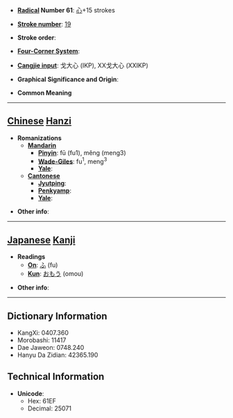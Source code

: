 * '''[[Wiktionary:Chinese radical index| Radical]] Number 61''': [[Wiktionary:Chinese radical index 心|心]]+15 strokes

* '''[[Wiktionary:Chinese total strokes index|Stroke number]]''': [[Wiktionary:Chinese total strokes index 19|19]]

* '''Stroke order''': 

* '''[[Wiktionary:Chinese four corner index|Four-Corner System]]''': 

* '''[[Wiktionary:Chinese Cangjie index|Cangjie input]]''': 戈大心 (IKP), XX戈大心 (XXIKP)

* '''Graphical Significance and Origin''': 

* '''Common Meaning'''

----

== [[Chinese]] [[Hanzi]] ==

* '''Romanizations'''
** '''[[Mandarin]]'''
*** '''[[Pinyin]]''': fū (fu1), měng (meng3)
*** '''[[Wade-Giles]]''': fu<sup>1</sup>, meng<sup>3</sup>
*** '''[[Yale]]''': 
** '''[[Cantonese]]'''
*** '''[[Jyutping]]''':
*** '''[[Penkyamp]]''': 
*** '''[[Yale]]''': 

* '''Other info''': 

----

== [[Japanese]] [[Kanji]] ==

* '''Readings'''
** '''[[On]]''': [[ふ]] (fu)
** '''[[Kun]]''': [[おもう]] (omou)

* '''Other info''':  

----

== Dictionary Information ==

* KangXi: 0407.360
* Morobashi: 11417
* Dae Jaweon: 0748.240
* Hanyu Da Zidian: 42365.190

== Technical Information ==

* '''Unicode''':
** Hex: 61EF
** Decimal: 25071